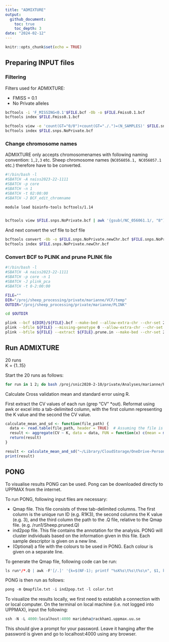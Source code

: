 ```yaml
---
title: "ADMIXTURE"
output: 
  github_document:
    toc: true
    toc_depth: 3
date: "2024-02-12"
---
```


```r
knitr::opts_chunk$set(echo = TRUE)
```

## Preparing INPUT files
### Filtering

Filters used for ADMIXTURE:

* FMISS = 0.1
* No Private alleles 

```bash
bcftools -i 'F_MISSING<0.1'$FILE.bcf -Ob -o $FILE.Fmiss0.1.bcf
bcftools index $FILE.Fmiss0.1.bcf

bcftools view -e 'count(GT="0/0")+count(GT="./.")=(N_SAMPLES)' $FILE.snps.bcf -Ob -o $FILE.snps.NoPrivate.bcf
bcftools index $FILE.snps.NoPrivate.bcf
```

### Change chromosome names

ADMIXTURE only accepts chromosomenames with following naming convention: `1,2,3` etc. Sheep chromosome names (`NC056056.1, NC056057.1` etc.) therefore have to be converted.

```bash
#!/bin/bash -l
#SBATCH -A naiss2023-22-1111
#SBATCH -p core
#SBATCH -n 1
#SBATCH -t 02:00:00
#SBATCH -J BCF_edit_chromname

module load bioinfo-tools bcftools/1.14


bcftools view $FILE.snps.NoPrivate.bcf | awk '{gsub(/NC_056061.1/, "8"); gsub(/NC_056056.1/, "3"); gsub(/NC_056058.1/, "5"); gsub(/NC_056067.1/, "14"); gsub(/NC_056063.1/, "10"); gsub(/NC_056068.1/, "15"); gsub(/NC_056060.1/, "7"); gsub(/NC_056054.1/, "1"); gsub(/NC_056062.1/, "9"); gsub(/NC_056059.1/, "6"); gsub(/NC_056055.1/, "2"); gsub(/NC_056064.1/, "11"); gsub(/NC_056066.1/, "13"); gsub(/NC_056065.1/, "12"); gsub(/NC_056057.1/, "4"); gsub(/NC_056069.1/, "16"); gsub(/NC_056072.1/, "19"); gsub(/NC_056075.1/, "22"); gsub(/NC_056070.1/, "17"); gsub(/NC_056073.1/, "20"); gsub(/NC_056076.1/, "23"); gsub(/NC_056071.1/, "18"); gsub(/NC_056074.1/, "21"); gsub(/NC_056077.1/, "24"); gsub(/NC_056078.1/, "25"); gsub(/NC_056079.1/, "26"); print;}' > $FILE.snps.NoPrivate.newChr.vcf
```

And next convert the vcf file to bcf file

```bash
bcftools convert -Ob -o $FILE.snps.NoPrivate.newChr.bcf $FILE.snps.NoPrivate.newChr.vcf
bcftools index $FILE.snps.NoPrivate.newChr.bcf
```

### Convert BCF to PLINK and prune PLINK file

```bash
#!/bin/bash -l
#SBATCH -A naiss2023-22-1111
#SBATCH -p core -n 1
#SBATCH -J plink_pca
#SBATCH -t 0-2:00:00

FILE=""
DIR="/proj/sheep_processing/private/marianne/VCF/temp"
OUTDIR="/proj/sheep_processing/private/marianne/PLINK"

cd $OUTDIR

plink --bcf ${DIR}/${FILE}.bcf --make-bed --allow-extra-chr --chr-set 26 --set-missing-var-ids @:# --out ${FILE}
plink --bfile ${FILE} --missing-genotype 0 --allow-extra-chr --chr-set 26 --indep-pairwise 50 5 0.5 --out ${FILE}
plink --bfile ${FILE} --extract ${FILE}.prune.in --make-bed --chr-set 26 --allow-extra-chr --out ${FILE}.LDprune
```

## Run ADMIXTURE

20 runs \
K = {1..15}

Start the 20 runs as follows:

```bash
for run in 1 2; do bash /proj/snic2020-2-10/private/Analyses/marianne/PROJECTS/EuropeanMouflon/SCRIPTS/ADMIXTURE_wrapper.sh $run; done
```

Calculate Cross validation mean and standard error using R.

First extract the CV values of each run (grep "CV" *out). Reformat using awk or excel into a tab-delimited column, with the first column representing the K value and the second the CV value.

```R
calculate_mean_and_sd <- function(file_path) {
  data <- read.table(file_path, header = TRUE)  # Assuming the file is tab-separated
  result <- aggregate(CV ~ K, data = data, FUN = function(x) c(mean = mean(x), sd = sd(x)))
  return(result)
}

result <- calculate_mean_and_sd("~/Library/CloudStorage/OneDrive-Personal/CTS/Rscripts/ADMIXTURE/CV.txt")
print(result)

```

## PONG

To visualise results PONG can be used. Pong can be downloaded directly to UPPMAX from the internet.

To run PONG, following input files are necessary:

* Qmap file. This file consists of three tab-delimited columns. The first column is the unique run ID (e.g. R1K3), the second columns the K value (e.g. 3), and the third column the path to the .Q file, relative to the Qmap file. (e.g. /run1/Sheep.pruned.Q)
* ind2pop file. This file contains the annotation for the analysis. PONG will cluster individuals based on the information given in this file. Each sample descriptor is given on a new line.
* (Optional) a file with the colours to be used in PONG. Each colour is given on a separate line.

To generate the Qmap file, following code can be run:

```R
ls run*/*.Q | awk -F'[/.]' '{k=$(NF-1); printf "%sK%s\t%s\t%s\n", $1, k, k, $0}' > Qmapfile.txt

```

PONG is then run as follows:

```R
pong -m Qmapfile.txt -i ind2pop.txt -l color.txt
```


To visualize the results locally, we first need to establish a connection with or local computer. On the terminal on local machine (i.e. not logged into UPPMAX), input the following:

```R
ssh -N -L 4000:localhost:4000 marideha@rackham1.uppmax.uu.se
```

This should give a prompt for your password. Leave it hanging after the password is given and go to localhost:4000 using any browser.